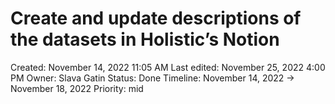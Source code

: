 # Create and update descriptions of the datasets in Holistic’s Notion

Created: November 14, 2022 11:05 AM
Last edited: November 25, 2022 4:00 PM
Owner: Slava Gatin
Status: Done
Timeline: November 14, 2022 → November 18, 2022
Priority: mid